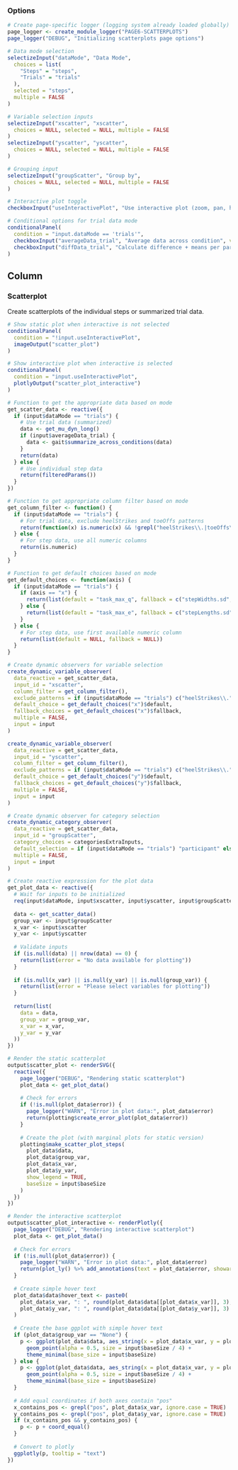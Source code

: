 ### Options
```r
# Create page-specific logger (logging system already loaded globally)
page_logger <- create_module_logger("PAGE6-SCATTERPLOTS")
page_logger("DEBUG", "Initializing scatterplots page options")

# Data mode selection
selectizeInput("dataMode", "Data Mode",
  choices = list(
    "Steps" = "steps",
    "Trials" = "trials"
  ),
  selected = "steps",
  multiple = FALSE
)

# Variable selection inputs
selectizeInput("xscatter", "xscatter",
  choices = NULL, selected = NULL, multiple = FALSE
)
selectizeInput("yscatter", "yscatter",
  choices = NULL, selected = NULL, multiple = FALSE
)

# Grouping input
selectizeInput("groupScatter", "Group by",
  choices = NULL, selected = NULL, multiple = FALSE
)

# Interactive plot toggle
checkboxInput("useInteractivePlot", "Use interactive plot (zoom, pan, hover)", value = FALSE)

# Conditional options for trial data mode
conditionalPanel(
  condition = "input.dataMode == 'trials'",
  checkboxInput("averageData_trial", "Average data across condition", value = FALSE),
  checkboxInput("diffData_trial", "Calculate difference + means per participant", value = FALSE)
)
```

Column
--------------------------------------------

### Scatterplot  {data-height=1500}
Create scatterplots of the individual steps or summarized trial data.

```r
# Show static plot when interactive is not selected
conditionalPanel(
  condition = "!input.useInteractivePlot",
  imageOutput("scatter_plot")
)
```

```r
# Show interactive plot when interactive is selected
conditionalPanel(
  condition = "input.useInteractivePlot",
  plotlyOutput("scatter_plot_interactive")
)
```

```r
# Function to get the appropriate data based on mode
get_scatter_data <- reactive({
  if (input$dataMode == "trials") {
    # Use trial data (summarized)
    data <- get_mu_dyn_long()
    if (input$averageData_trial) {
      data <- gait$summarize_across_conditions(data)
    }
    return(data)
  } else {
    # Use individual step data
    return(filteredParams())
  }
})

# Function to get appropriate column filter based on mode
get_column_filter <- function() {
  if (input$dataMode == "trials") {
    # For trial data, exclude heelStrikes and toeOffs patterns
    return(function(x) is.numeric(x) && !grepl("heelStrikes\\.|toeOffs\\.", x))
  } else {
    # For step data, use all numeric columns
    return(is.numeric)
  }
}

# Function to get default choices based on mode
get_default_choices <- function(axis) {
  if (input$dataMode == "trials") {
    if (axis == "x") {
      return(list(default = "task_max_q", fallback = c("stepWidths.sd", "stepLengths.sd")))
    } else {
      return(list(default = "task_max_e", fallback = c("stepLengths.sd", "stepWidths.sd")))
    }
  } else {
    # For step data, use first available numeric column
    return(list(default = NULL, fallback = NULL))
  }
}

# Create dynamic observers for variable selection
create_dynamic_variable_observer(
  data_reactive = get_scatter_data,
  input_id = "xscatter",
  column_filter = get_column_filter(),
  exclude_patterns = if (input$dataMode == "trials") c("heelStrikes\\.", "toeOffs\\.") else NULL,
  default_choice = get_default_choices("x")$default,
  fallback_choices = get_default_choices("x")$fallback,
  multiple = FALSE,
  input = input
)

create_dynamic_variable_observer(
  data_reactive = get_scatter_data,
  input_id = "yscatter",
  column_filter = get_column_filter(),
  exclude_patterns = if (input$dataMode == "trials") c("heelStrikes\\.", "toeOffs\\.") else NULL,
  default_choice = get_default_choices("y")$default,
  fallback_choices = get_default_choices("y")$fallback,
  multiple = FALSE,
  input = input
)

# Create dynamic observer for category selection
create_dynamic_category_observer(
  data_reactive = get_scatter_data,
  input_id = "groupScatter",
  category_choices = categoriesExtraInputs,
  default_selection = if (input$dataMode == "trials") "participant" else categoriesExtraInputs[1],
  multiple = FALSE,
  input = input
)

# Create reactive expression for the plot data
get_plot_data <- reactive({
  # Wait for inputs to be initialized
  req(input$dataMode, input$xscatter, input$yscatter, input$groupScatter)
  
  data <- get_scatter_data()
  group_var <- input$groupScatter
  x_var <- input$xscatter
  y_var <- input$yscatter
  
  # Validate inputs
  if (is.null(data) || nrow(data) == 0) {
    return(list(error = "No data available for plotting"))
  }
  
  if (is.null(x_var) || is.null(y_var) || is.null(group_var)) {
    return(list(error = "Please select variables for plotting"))
  }
  
  return(list(
    data = data,
    group_var = group_var,
    x_var = x_var,
    y_var = y_var
  ))
})

# Render the static scatterplot
output$scatter_plot <- renderSVG({ 
  reactive({
    page_logger("DEBUG", "Rendering static scatterplot")
    plot_data <- get_plot_data()
    
    # Check for errors
    if (!is.null(plot_data$error)) {
      page_logger("WARN", "Error in plot data:", plot_data$error)
      return(plotting$create_error_plot(plot_data$error))
    }
    
    # Create the plot (with marginal plots for static version)
    plotting$make_scatter_plot_steps(
      plot_data$data, 
      plot_data$group_var, 
      plot_data$x_var, 
      plot_data$y_var, 
      show_legend = TRUE, 
      baseSize = input$baseSize
    )
  })
})

# Render the interactive scatterplot
output$scatter_plot_interactive <- renderPlotly({
  page_logger("DEBUG", "Rendering interactive scatterplot")
  plot_data <- get_plot_data()
  
  # Check for errors
  if (!is.null(plot_data$error)) {
    page_logger("WARN", "Error in plot data:", plot_data$error)
    return(plot_ly() %>% add_annotations(text = plot_data$error, showarrow = FALSE))
  }
  
  # Create simple hover text
  plot_data$data$hover_text <- paste0(
    plot_data$x_var, ": ", round(plot_data$data[[plot_data$x_var]], 3), "<br>",
    plot_data$y_var, ": ", round(plot_data$data[[plot_data$y_var]], 3)
  )
  
  # Create the base ggplot with simple hover text
  if (plot_data$group_var == "None") {
    p <- ggplot(plot_data$data, aes_string(x = plot_data$x_var, y = plot_data$y_var, text = "hover_text")) +
      geom_point(alpha = 0.5, size = input$baseSize / 4) +
      theme_minimal(base_size = input$baseSize)
  } else {
    p <- ggplot(plot_data$data, aes_string(x = plot_data$x_var, y = plot_data$y_var, col = plot_data$group_var, text = "hover_text")) +
      geom_point(alpha = 0.5, size = input$baseSize / 4) +
      theme_minimal(base_size = input$baseSize)
  }
  
  # Add equal coordinates if both axes contain "pos"
  x_contains_pos <- grepl("pos", plot_data$x_var, ignore.case = TRUE)
  y_contains_pos <- grepl("pos", plot_data$y_var, ignore.case = TRUE)
  if (x_contains_pos && y_contains_pos) {
    p <- p + coord_equal()
  }
  
  # Convert to plotly
  ggplotly(p, tooltip = "text")
})
```